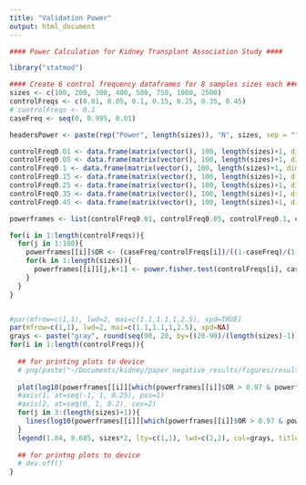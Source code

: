 ```yaml
---
title: "Validation Power"
output: html_document
---
```


```r
#### Power Calculation for Kidney Transplant Association Study ####

library("statmod")

#### Create 6 control frequency dataframes for 8 samples sizes each ####
sizes <- c(100, 200, 300, 400, 500, 750, 1000, 2500)
controlFreqs <- c(0.01, 0.05, 0.1, 0.15, 0.25, 0.35, 0.45)
# controlFreqs <- 0.1
caseFreq <- seq(0, 0.995, 0.01)

headersPower <- paste(rep("Power", length(sizes)), "N", sizes, sep = "")

controlFreq0.01 <- data.frame(matrix(vector(), 100, length(sizes)+1, dimnames=list(c(), c("OR", headersPower))), stringsAsFactors=F)
controlFreq0.05 <- data.frame(matrix(vector(), 100, length(sizes)+1, dimnames=list(c(), c("OR", headersPower))), stringsAsFactors=F)
controlFreq0.1 <- data.frame(matrix(vector(), 100, length(sizes)+1, dimnames=list(c(), c("OR", headersPower))), stringsAsFactors=F)
controlFreq0.15 <- data.frame(matrix(vector(), 100, length(sizes)+1, dimnames=list(c(), c("OR", headersPower))), stringsAsFactors=F)
controlFreq0.25 <- data.frame(matrix(vector(), 100, length(sizes)+1, dimnames=list(c(), c("OR", headersPower))), stringsAsFactors=F)
controlFreq0.35 <- data.frame(matrix(vector(), 100, length(sizes)+1, dimnames=list(c(), c("OR", headersPower))), stringsAsFactors=F)
controlFreq0.45 <- data.frame(matrix(vector(), 100, length(sizes)+1, dimnames=list(c(), c("OR", headersPower))), stringsAsFactors=F)

powerframes <- list(controlFreq0.01, controlFreq0.05, controlFreq0.1, controlFreq0.15, controlFreq0.25, controlFreq0.35, controlFreq0.45)

for(i in 1:length(controlFreqs)){
  for(j in 1:100){
    powerframes[[i]]$OR <- (caseFreq/controlFreqs[i])/((1-caseFreq)/(1-controlFreqs[i]))
    for(k in 1:length(sizes)){
      powerframes[[i]][j,k+1] <- power.fisher.test(controlFreqs[i], caseFreq[j], n1=sizes[k], n2=sizes[k], alpha=0.0000005, nsim=500, alternative="two.sided")
    }
  }
}


#par(mfrow=c(1,1), lwd=2, mai=c(1.1,1.1,1,2.5), xpd=TRUE)
par(mfrow=c(1,1), lwd=2, mai=c(1.1,1.1,1,2.5), xpd=NA)
grays <- paste("gray", round(seq(90, 20, by=((20-90)/(length(sizes)-1)))), sep="")
for(i in 1:length(controlFreqs)){
  
  ## for printing plots to device
  # png(paste("~/Documents/kidney/paper_negative_results/figures/results/power_ctrlfreq", controlFreqs[i], ".png", sep = ""))
  
  plot(log10(powerframes[[i]][which(powerframes[[i]]$OR > 0.97 & powerframes[[i]]$OR < 10.97), "OR"]), powerframes[[i]][which(powerframes[[i]]$OR > 0.97 & powerframes[[i]]$OR < 10.97), 2], type = "l", col=grays[1], xlim = c(0, 1), ylim=c(0,1.01), main = paste("Power for control freq = ", controlFreqs[i], "  &  alpha = 5e-7", sep=""), xlab = "log(Odds Ratio)", ylab = "Power", cex=2, cex.main=2, cex.axis=1.65, cex.lab=1.65)
  #axis(1, at=seq(-1, 1, 0.25), pos=1)
  #axis(2, at=seq(0, 1, 0.2), cex=2)
  for(j in 3:(length(sizes)+1)){
    lines(log10(powerframes[[i]][which(powerframes[[i]]$OR > 0.97 & powerframes[[i]]$OR < 10.97), "OR"]), powerframes[[i]][which(powerframes[[i]]$OR > 0.97 & powerframes[[i]]$OR < 10.97),j], col=grays[j-1])
  }
  legend(1.04, 0.685, sizes*2, lty=c(1,1), lwd=c(2,2), col=grays, title="sample sizes", cex=1.6)
  
  ## for printng plots to device
  # dev.off()
}
```
